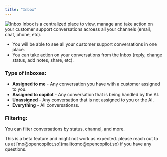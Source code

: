 ```yaml
---
title: "Inbox"
---
```


<img src="https://framerusercontent.com/images/PGeDCA1zfA8E2ZjDePri8XUyx1I.png" alt="Inbox" />
Inbox is a centralized place to view, manage and take action on your customer support conversations acroess all your channels (email, chat, phone, etc).

- You will be able to see all your customer support conversations in one place.
- You can take action on your conversations from the Inbox (reply, change status, add notes, share, etc).



### Type of inboxes:

- **Assigned to me** - Any conversation you have with a customer assigned to you.
- **Assigned to copilot** - Any conversation that is being handled by the AI.
- **Unassigned** - Any conversation that is not assigned to you or the AI.
- **Everything** - All conversationss.

### Filtering:

You can filter conversations by status, channel, and more.


<Warning>
This is a beta feature and might not work as expected. please reach out to us at [mo@opencopilot.so](mailto:mo@opencopilot.so) if you have any questions.
</Warning>